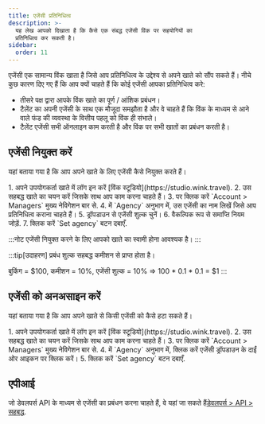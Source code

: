 ```yaml
---
title: एजेंसी प्रतिनिधित्व
description: >-
  यह लेख आपको दिखाता है कि कैसे एक संबद्ध एजेंसी विंक पर सहयोगियों का
  प्रतिनिधित्व कर सकती है।
sidebar:
  order: 11
---
```


एजेंसी एक सामान्य विंक खाता है जिसे आप प्रतिनिधित्व के उद्देश्य से अपने खाते को सौंप सकते हैं। नीचे कुछ कारण दिए गए हैं कि आप क्यों चाहते हैं कि कोई एजेंसी आपका प्रतिनिधित्व करे:

* तीसरे पक्ष द्वारा आपके विंक खाते का पूर्ण / आंशिक प्रबंधन।
* टैलेंट का अपनी एजेंसी के साथ एक मौजूदा समझौता है और वे चाहते हैं कि विंक के माध्यम से आने वाले फंड की व्यवस्था के वित्तीय पहलू को विंक ही संभाले।
* टैलेंट एजेंसी सभी ऑनलाइन काम करती है और विंक पर सभी खातों का प्रबंधन करती है।

## एजेंसी नियुक्त करें

यहां बताया गया है कि आप अपने खाते के लिए एजेंसी कैसे नियुक्त करते हैं।

<Steps>
  1. अपने उपयोगकर्ता खाते में लॉग इन करें [विंक स्टूडियो](https://studio.wink.travel).
  2. उस सहबद्ध खाते का चयन करें जिसके साथ आप काम करना चाहते हैं।
  3. पर क्लिक करें `Account > Managers` मुख्य नेविगेशन बार से.
  4. में `Agency` अनुभाग में, उस एजेंसी का नाम लिखें जिसे आप प्रतिनिधित्व कराना चाहते हैं।
  5. ड्रॉपडाउन से एजेंसी शुल्क चुनें।
  6. वैकल्पिक रूप से समाप्ति नियम जोड़ें.
  7. क्लिक करें `Set agency` बटन दबाएँ.
</Steps>


:::नोट
एजेंसी नियुक्त करने के लिए आपको खाते का स्वामी होना आवश्यक है।
:::

:::tip\[उदाहरण]
प्रबंध शुल्क सहबद्ध कमीशन से प्राप्त होता है।

बुकिंग = $100, कमीशन = 10%, एजेंसी शुल्क = 10% => 100 \* 0.1 \* 0.1 = $1
:::

## एजेंसी को अनअसाइन करें

यहां बताया गया है कि आप अपने खाते से किसी एजेंसी को कैसे हटा सकते हैं।

<Steps>
  1. अपने उपयोगकर्ता खाते में लॉग इन करें [विंक स्टूडियो](https://studio.wink.travel).
  2. उस सहबद्ध खाते का चयन करें जिसके साथ आप काम करना चाहते हैं।
  3. पर क्लिक करें `Account > Managers` मुख्य नेविगेशन बार से.
  4. में `Agency` अनुभाग में, क्लिक करें <Badge text="x" variant="danger" size="small" /> एजेंसी ड्रॉपडाउन के दाईं ओर आइकन पर क्लिक करें।
  5. क्लिक करें `Set agency` बटन दबाएँ.
</Steps>


## एपीआई

जो डेवलपर्स API के माध्यम से एजेंसी का प्रबंधन करना चाहते हैं, वे यहां जा सकते हैं[डेवलपर्स > API > सहबद्ध](/developers/apis/#affiliate-api).


